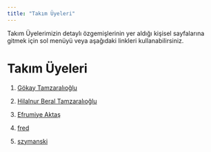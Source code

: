 ```yaml
---
title: "Takım Üyeleri"
---
```


Takım Üyelerimizin detaylı özgemişlerinin yer aldığı kişisel sayfalarına gitmek için sol menüyü veya aşağıdaki linkleri kullanabilirsiniz.

# Takım Üyeleri

1.  [Gökay Tamzaralıoğlu](/takim/gokaytamzaralioglu.qmd "Gökay Tamzaralıoğlu")

2.  [Hilalnur Beral Tamzaralıoğlu](/takim/hilalberal.qmd "Hilalnur Beral Tamzaralıoğlu")

3.  [Efrumiye Aktaş](/takim/efrumiye.qmd "Efrumiye Aktaş")

4.  [fred](/takim/fred.qmd "fred")

5.  [szymanski](/takim/szymanski.qmd "szymanski")
